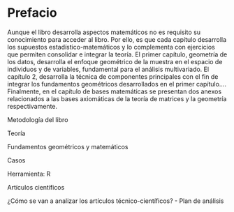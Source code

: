 # Prefacio {#sec-intro .unnumbered}

Aunque el libro desarrolla aspectos matemáticos no es requisito su conocimiento para acceder al libro.
Por ello, es que cada capítulo desarrolla los supuestos estadístico-matemáticos y lo complementa con ejercicios que permiten consolidar e integrar la teoría.
El primer capítulo, geometría de los datos, desarrolla el enfoque geométrico de la muestra en el espacio de individuos y de variables, fundamental para el análisis multivariado.
El capítulo 2, desarrolla la técnica de componentes principales con el fin de integrar los fundamentos geométricos desarrollados en el primer capítulo….
Finalmente, en el capítulo de bases matemáticas se presentan dos anexos relacionados a las bases axiomáticas de la teoría de matrices y la geometría respectivamente.

Metodología del libro

Teoría

Fundamentos geométricos y matemáticos

Casos

Herramienta: R

Artículos científicos

¿Cómo se van a analizar los artículos técnico-científicos?
- Plan de análisis

